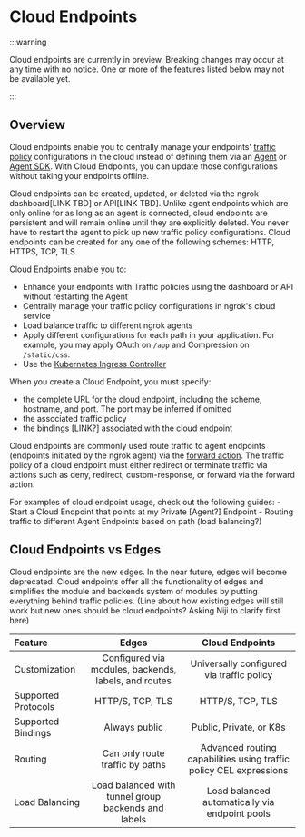 # Cloud Endpoints

:::warning

Cloud endpoints are currently in preview.
Breaking changes may occur at any time with no notice. One or more of the features listed below may not be available yet.

:::

## Overview

Cloud endpoints enable you to centrally manage your endpoints' [traffic policy](/http/traffic-policy)
configurations in the cloud instead of defining them via an [Agent](/agent/)
or [Agent SDK](/agent-sdks/). With Cloud Endpoints, you can update those
configurations without taking your endpoints offline.

Cloud endpoints can be created, updated, or deleted via the ngrok dashboard[LINK TBD]
or API[LINK TBD]. Unlike agent endpoints which are only online for as long as an
agent is connected, cloud endpoints are persistent and will remain online until they
are explicitly deleted. You never have to restart the agent to pick up new traffic
policy configurations. Cloud endpoints can be created for any one of the following
schemes: HTTP, HTTPS, TCP, TLS.

Cloud Endpoints enable you to:

- Enhance your endpoints with Traffic policies using the dashboard or API without
  restarting the Agent
- Centrally manage your traffic policy configurations in ngrok's cloud service
- Load balance traffic to different ngrok agents
- Apply different configurations for each path in your application. For
  example, you may apply OAuth on `/app` and Compression on `/static/css`.
- Use the [Kubernetes Ingress Controller](/k8s/)

When you create a Cloud Endpoint, you must specify:

- the complete URL for the cloud endpoint, including the scheme, hostname, and port.
  The port may be inferred if omitted
- the associated traffic policy
- the bindings [LINK?] associated with the cloud endpoint

Cloud endpoints are commonly used route traffic to agent endpoints (endpoints initiated by the ngrok agent) via the
[forward action](/http/traffic-policy/actions/forward-internal/). The traffic policy of a
cloud endpoint must either redirect or terminate traffic via actions such as deny, redirect,
custom-response, or forward via the forward action.

For examples of cloud endpoint usage, check out the following guides: - Start a Cloud Endpoint that points at my Private [Agent?] Endpoint - Routing traffic to different Agent Endpoints based on path (load balancing?)

## Cloud Endpoints vs Edges

Cloud endpoints are the new edges. In the near future, edges will become deprecated. Cloud endpoints offer all the functionality of edges and simplifies the module
and backends system of modules by putting everything behind traffic policies. (Line about how existing edges will still work but new ones should be cloud endpoints? Asking Niji to clarify first here)

| Feature             |                        Edges                         |                          Cloud Endpoints                           |
| :------------------ | :--------------------------------------------------: | :----------------------------------------------------------------: |
| Customization       | Configured via modules, backends, labels, and routes |             Universally configured via traffic policy              |
| Supported Protocols |                   HTTP/S, TCP, TLS                   |                          HTTP/S, TCP, TLS                          |
| Supported Bindings  |                    Always public                     |                      Public, Private, or K8s                       |
| Routing             |           Can only route traffic by paths            | Advanced routing capabilities using traffic policy CEL expressions |
| Load Balancing      | Load balanced with tunnel group backends and labels  |           Load balanced automatically via endpoint pools           |

